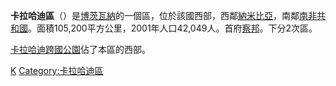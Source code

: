 {{Infobox district
<!-- See Template:Infobox settlement for additional fields and descriptions -->
| name                    = 卡拉哈迪區
| native_name             = 
| native_name_lang        = tsn<!-- ISO 639-2 code e.g. "tsn" for Tswana language -->
| type                    = [[波札那行政區劃|區]]
| image_skyline           = 
| image_alt               = 
| image_caption           = 
| nickname                = 
| motto                   = 
| image_map               = Kgalagadi District, Botswana.svg
| map_alt                 = 
| map_caption             = 卡拉哈迪區於波札那位置圖
| mapsize                 = frameless
| latd  = 25|latm  = 00|lats  = |latNS  = S
| longd = 22|longm = 00|longs = |longEW = E
| coordinates_type        = region:BW_type:adm1st
| coordinates_display     = inline,title
| coordinates_footnotes   = 
| subdivision_type        = [[世界地理索引|國家]]
| subdivision_name        = {{flag|Botswana}}
| established_title       = 
| established_date        = 
| founder                 = 
| named_for               = 
| seat_type               = 首府
| seat                    = [[察邦|察邦]]
| government_footnotes    = 
| leader_party            = 
| leader_title            = 
| leader_name             = 
| area_footnotes          = 
| area_total_km2          = 105200
| area_note               = 
| elevation_footnotes     = 
| elevation_m             = 
| population_footnotes    = 
| population_total        = 42049
| population_as_of        = 2001人口普查
| population_density_km2  = auto
| population_demonym      = 
| population_note         = 
| timezone1               = [[中非時間|中非時間]]
| utc_offset1             = +2
| postal_code_type        = 
| postal_code             = 
| area_code_type          = 
| area_code               = 
| website                 = 
| footnotes               = 
}}
'''卡拉哈迪區'''（{{lang-en|Kgalagadi District}}）是[[博茨瓦納|博茨瓦納]]的一個區，位於該國西部，西鄰[[納米比亞|納米比亞]]，南鄰[[南非共和國|南非共和國]]。面積105,200平方公里，2001年人口42,049人。首府[[察邦|察邦]]。下分2次區。

[[卡拉哈迪跨國公園|卡拉哈迪跨國公園]]佔了本區的西部。

{{波札那行政區劃}}

[[Category:博茨瓦納行政區劃|K]]
[[Category:卡拉哈迪區|Category:卡拉哈迪區]]